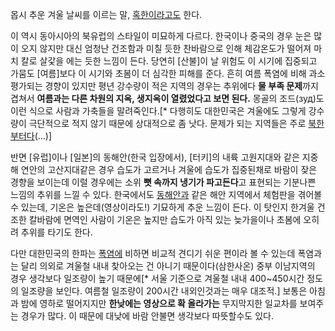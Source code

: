 몹시 추운 겨울 날씨를 이르는 말, [[혹한]]이라고도 한다.

이 역시 동아시아의 북유럽의 스타일이 미묘하게 다르다. 한국이나 중국의 경우 눈은 많이 오지 않지만 대신 엄청난 건조함과 미칠 듯한 찬바람으로 인해 체감온도가 떨어져 마치 칼로 살갗을 에는 듯한 느낌이 든다. 당연히 [산불]이 날 위험도 이 시기에 집중되고 가뭄도 [여름]보다 이 시기와 초봄이 더 심각한 피해를 준다. 흔히 여름 폭염에 비해 과소평가되는 경향이 있지만 평년 강수량이 적은 지역의 경우는 추위에다 '''물 부족 문제'''까지 겹쳐서 '''여름과는 다른 차원의 지옥, 생지옥이 열렸었다고 보면 된다.''' 몽골의 조드(зуд)도 이런 식으로 사람과 가축들을 말려죽인다.[* 다행히도 대한민국은 겨울에도 그렇게 강수량이 극단적으로 적지 않기 때문에 상대적으로 좀 낫다. 문제가 되는 지역들은 주로 [[북한]]부터다(...)] 

반면 [유럽]이나 [일본]의 동해안(한국 입장에서), [터키]의 내륙 고원지대와 같은 지중해 연안의 고산지대같은 경우 습도가 고르거나 겨울에 습도가 집중된채로 바람이 잦은 경향을 보이는데 이럴 경우에는 소위 '''뼛 속까지 냉기가 파고든다'''고 표현되는 기분나쁜 느낌의 추위를 느낄 수 있다. 한국에서도 [[동해]]안과 같은 해안 지역에서 체험판을 겪어볼 수 있는데, 기온은 높은데(영상이라도!) 기묘하게 추운 느낌이 든다. 이 탓인지 한겨울 건조한 칼바람에 면역인 사람이 기온은 높지만 습도가 아직 있는 늦가을이나 초봄에 오히려 추위를 타기도 한다.

다만 대한민국의 한파는 [[폭염]]에 비하면 비교적 견디기 쉬운 편이라 볼 수 있는데 폭염과는 달리 의외로 겨울철 내내 찾아오는 건 아니기 때문이다(삼한사온) 중부 이남지역의 경우 생각보다 일조량이 높기 때문에[* 서울 기준으로 겨울철 내내 400~450시간 정도의 일조량을 보인다. 여름철 일조량이 200시간 내외인것과는 매우 대조적.] 보통은 아침과 밤에 영하로 떨어지지만 '''한낮에는 영상으로 확 올라가는''' 무지막지한 일교차를 보여주는 경우가 많다. 이 때문에 대낮에 바람 안불면 생각보다 따뜻할수도 있다.
